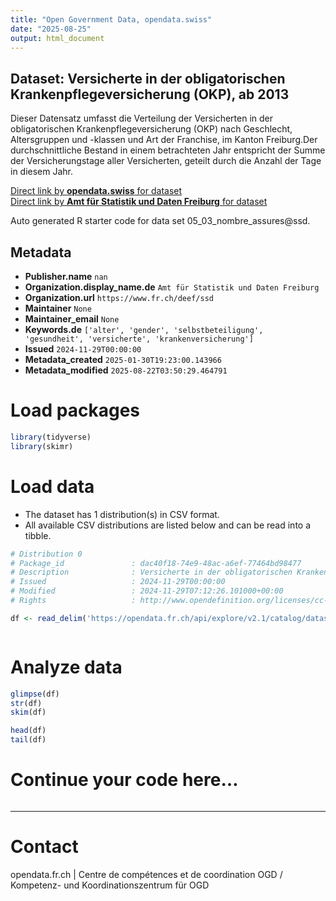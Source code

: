 ```yaml
---
title: "Open Government Data, opendata.swiss"
date: "2025-08-25"
output: html_document
---
```


## Dataset: Versicherte in der obligatorischen Krankenpflegeversicherung (OKP), ab 2013

Dieser Datensatz umfasst die Verteilung der Versicherten in der obligatorischen Krankenpflegeversicherung (OKP) nach Geschlecht, Altersgruppen und -klassen und Art der Franchise, im Kanton Freiburg.Der durchschnittliche Bestand in einem betrachteten Jahr entspricht der Summe der Versicherungstage aller Versicherten, geteilt durch die Anzahl der Tage in diesem Jahr.

[Direct link by **opendata.swiss** for dataset](https://opendata.swiss/de/dataset/versicherte-in-der-obligatorischen-krankenpflegeversicherung-okp-ab-2013)<br>
[Direct link by **Amt für Statistik und Daten Freiburg** for dataset](https://opendata.fr.ch/explore/dataset/05_03_nombre_assures/)

Auto generated R starter code for data set 05_03_nombre_assures@ssd.

## Metadata

- **Publisher.name** `nan`
- **Organization.display_name.de** `Amt für Statistik und Daten Freiburg`
- **Organization.url** `https://www.fr.ch/deef/ssd`
- **Maintainer** `None`
- **Maintainer_email** `None`
- **Keywords.de** `['alter', 'gender', 'selbstbeteiligung', 'gesundheit', 'versicherte', 'krankenversicherung']`
- **Issued** `2024-11-29T00:00:00`
- **Metadata_created** `2025-01-30T19:23:00.143966`
- **Metadata_modified** `2025-08-22T03:50:29.464791`


# Load packages

```r

library(tidyverse)
library(skimr)

```

# Load data

-   The dataset has 1 distribution(s) in CSV format.
-   All available CSV distributions are listed below and can be read into a tibble.

```r

# Distribution 0
# Package_id               : dac40f18-74e9-48ac-a6ef-77464bd98477
# Description              : Versicherte in der obligatorischen Krankenpflegeversicherung (OKP), ab 2013 (csv)
# Issued                   : 2024-11-29T00:00:00
# Modified                 : 2024-11-29T07:12:26.101000+00:00
# Rights                   : http://www.opendefinition.org/licenses/cc-by-sa

df <- read_delim('https://opendata.fr.ch/api/explore/v2.1/catalog/datasets/05_03_nombre_assures/exports/csv?use_labels=true')



```

# Analyze data

```r

glimpse(df)
str(df)
skim(df)

head(df)
tail(df)

```

# Continue your code here...

```r

```

------------------------------------------------------------------------

# Contact

opendata.fr.ch | Centre de compétences et de coordination OGD / Kompetenz- und Koordinationszentrum für OGD
